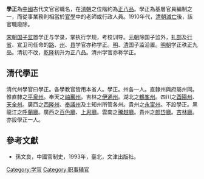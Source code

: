 '''學正'''為[[中國|中國]]古代文官官職名，在[[清朝|清朝]]之位階約為[[正八品|正八品]]。學正為基層官員編制之一，而從事業務則相當於[[官學|官學]]中的老師或行政人員。1910年代，[[清朝滅亡|清朝滅亡]]後，該官職廢除。

[[宋朝|宋朝]][[国子监|国子监]]置学正与学录，掌执行学规，考校训导。[[元朝|元朝]]除国子监外，[[礼部|礼部]]及[[行省|行省]]、宣卫司任命的[[路_(行政區劃)|路]]、[[州|州]]、[[县|县]]学官亦称学正。[[明朝|明]]、[[清朝|清]]国子监沿置。[[明朝|明朝]]学正秩正九品。清初不改，[[乾隆|乾隆]]初升为正八品。清州学官亦称学正。 

== 清代學正 ==
清代州學官曰學正。各學教官皆用本省人。學正。州各一人。直隸州與府屬州同。惟直隸之[[平泉州|平泉州]]。奉天之[[岫巖州|岫巖州]]。吉林之[[伊通州|伊通州]]。湖北之[[鶴峯州|鶴峯州]]。四川之[[酉陽州|酉陽州]]、[[天全州|天全州]]。廣西之[[西隆州|西隆州]]、[[奉議州|奉議州]]及土知州所管各州。貴州之[[永寧州_(普定路)|永甯州]]。不設學正。黑龍江之[[呼蘭廳|呼蘭廳]]。廣西之[[百色廳|百色廳]]、[[上思廳|上思廳]]。雲南之[[騰越廳|騰越廳]]。貴州之[[郎岱廳|郎岱廳]]。[[吉林廳|吉林廳]]。亦設學正一人。

==參考文獻==
{{reflist}}
*孫文良，中國官制史，1993年，臺北，文津出版社。 
{{Government-official-hist-stub}}
[[Category:学官|Category:学官]]
[[Category:职事辅官|Category:职事辅官]]